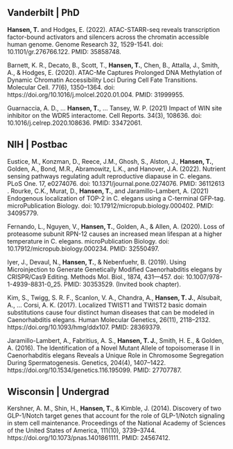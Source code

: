 ## __Vanderbilt | PhD__

__Hansen, T.__ and Hodges, E. (2022). ATAC-STARR-seq reveals transcription factor-bound activators and silencers across the chromatin accessible human genome. Genome Research 32, 1529-1541. doi: 10.1101/gr.276766.122. PMID: 35858748.

Barnett, K. R., Decato, B., Scott, T., __Hansen, T.__, Chen, B., Attalla, J., Smith, A., & Hodges, E. (2020).  ATAC-Me Captures Prolonged DNA Methylation of Dynamic Chromatin Accessibility Loci During Cell Fate Transitions.  Molecular Cell. 77(6), 1350–1364. doi: https://doi.org/10.1016/j.molcel.2020.01.004. PMID: 31999955.

Guarnaccia, A. D., … __Hansen, T.__, … Tansey, W. P. (2021) Impact of WIN site inhibitor on the WDR5 interactome. Cell Reports. 34(3), 108636. doi: 10.1016/j.celrep.2020.108636. PMID: 33472061.

## __NIH | Postbac__

Eustice, M., Konzman, D., Reece, J.M., Ghosh, S., Alston, J., __Hansen, T.__, Golden, A., Bond, M.R., Abramowitz, L.K., and Hanover, J.A. (2022). Nutrient sensing pathways regulating adult reproductive diapause in C. elegans. PLoS One. 17, e0274076. doi: 10.1371/journal.pone.0274076. PMID: 36112613
.
Rourke, C.K., Murat, D., __Hansen, T.__, and Jaramillo-Lambert, A. (2021) Endogenous localization of TOP-2 in C. elegans using a C-terminal GFP-tag. microPublication Biology. doi: 10.17912/micropub.biology.000402. PMID: 34095779.

Fernando, L., Nguyen, V., __Hansen, T.__, Golden, A., & Allen, A. (2020). Loss of proteasome subunit RPN-12 causes an increased mean lifespan at a higher temperature in C. elegans. microPublication Biology. doi: 10.17912/micropub.biology.000234. PMID: 32550497.

Iyer, J., Devaul, N., __Hansen, T.__, & Nebenfuehr, B. (2019). Using Microinjection to Generate Genetically Modified Caenorhabditis elegans by CRISPR/Cas9 Editing. Methods Mol. Biol., 1874, 431—457. doi: 10.1007/978-1-4939-8831-0_25. PMID: 30353529. (Invited book chapter).

Kim, S., Twigg, S. R. F., Scanlon, V. A., Chandra, A., __Hansen, T. J.__, Alsubait, A., … Corsi, A. K. (2017). Localized TWIST1 and TWIST2 basic domain substitutions cause four distinct human diseases that can be modeled in Caenorhabditis elegans. Human Molecular Genetics, 26(11), 2118–2132. https://doi.org/10.1093/hmg/ddx107. PMID: 28369379.

Jaramillo-Lambert, A., Fabritius, A. S., __Hansen, T. J.__, Smith, H. E., & Golden, A. (2016). The Identification of a Novel Mutant Allele of topoisomerase II in Caenorhabditis elegans Reveals a Unique Role in Chromosome Segregation During Spermatogenesis. Genetics, 204(4), 1407–1422. https://doi.org/10.1534/genetics.116.195099. PMID: 27707787. 


## __Wisconsin | Undergrad__

Kershner, A. M., Shin, H., __Hansen, T.__, & Kimble, J. (2014). Discovery of two GLP-1/Notch target genes that account for the role of GLP-1/Notch signaling in stem cell maintenance. Proceedings of the National Academy of Sciences of the United States of America, 111(10), 3739–3744. https://doi.org/10.1073/pnas.1401861111. PMID: 24567412.
